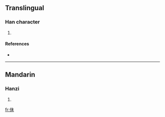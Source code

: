 ==Translingual==

===Han character===
{{Han char|rn=9|rad=人|as=05|sn=7|four=|canj=人十木 (OJD)}}

# {{defn|Han|sort=人05}}

====References====
* {{Han ref|kx=0097.200|dkj=00494|dj=0206.080|hdz=10129.070|uh=4F45|ud=20293}}

----

==Mandarin==

===Hanzi===
{{cmn-hanzi|pin=[[mài]] ([[mai4]])|wg=mai<sup>4</sup>}}

# {{defn|Mandarin|sort=人05}}

[[fr:佅]]
